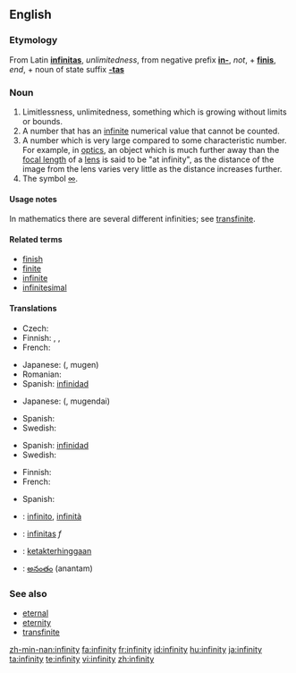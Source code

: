 ==English==

===Etymology===
From Latin '''[[infinitas]]''', ''unlimitedness'', from negative prefix '''[[in-]]''', ''not'', + '''[[finis]]''', ''end'', + noun of state suffix '''[[-tas]]'''

===Noun===
{{en-noun|infinities|-}}
# Limitlessness, unlimitedness, something which is growing without limits or bounds.
# A number that has an [[infinite]] numerical value that cannot be counted.
# A number which is very large compared to some characteristic number.  For example, in [[optics]], an object which is much further away than the [[focal length]] of a [[lens]] is said to be "at infinity", as the distance of the image from the lens varies very little as the distance increases further.
# The symbol [[∞]].

====Usage notes====
In mathematics there are several different infinities; see [[transfinite]].

====Related terms====
* [[finish]]
* [[finite]]
* [[infinite]]
* [[infinitesimal]]

====Translations====
{{trans-top|limitlessness, unlimitedness, something which is growing without limits or bounds}}
* Czech: {{t-|cs|nekonečno|n}}
* Finnish: {{t|fi|loputtomuus}}, {{t|fi|äärettömyys}}, {{t-|fi|rajattomuus}}
* French: {{t|fr|infinité|f}}
{{trans-mid}}
* Japanese: {{Jpan|[[無限]]}} ({{Jpan|[[むげん]]}}, mugen)
* Romanian: {{t-|ro|infinitate|f}}
* Spanish: [[infinidad]]
{{trans-bottom}}

{{trans-top|a number that has an infinite, uncountable numerical value}}
* Japanese: {{Jpan|[[無限大]]}} ({{Jpan|[[むげんだい]]}}, mugendai)
{{trans-mid}}
* Spanish: {{t+|es|infinito}}
* Swedish: {{t|sv|oändlighet|c}}
{{trans-bottom}}

{{trans-top|a number which is very large compared to some characteristic number}}
* Spanish: [[infinidad]]
* Swedish: {{t|sv|oändlighet|c}}
{{trans-mid}}
{{trans-bottom}}

{{trans-top|the symbol ∞}}
* Finnish: {{t-|fi|ääretön}}
* French: {{t|fr|infini|m}}
{{trans-mid}}
* Spanish: {{infinito}}
{{trans-bottom}}

{{checktrans-top}}
* {{ttbc|Italian}}: [[infinito]], [[infinità]]
* {{ttbc|Latin}}: [[infinitas]] ''f''
{{checktrans-mid}}
* {{ttbc|Malay}}: [[ketakterhinggaan]]
* {{ttbc|Telugu}}: [[అనంతం]] (anantam)
{{checktrans-bottom}}

===See also===
* [[eternal]]
* [[eternity]]
* [[transfinite]]

[[zh-min-nan:infinity]]
[[fa:infinity]]
[[fr:infinity]]
[[id:infinity]]
[[hu:infinity]]
[[ja:infinity]]
[[ta:infinity]]
[[te:infinity]]
[[vi:infinity]]
[[zh:infinity]]